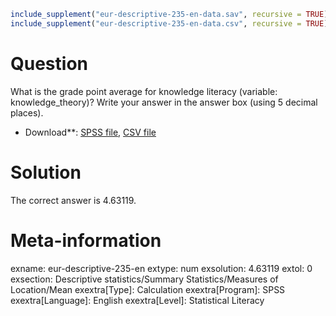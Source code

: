 ```r
include_supplement("eur-descriptive-235-en-data.sav", recursive = TRUE)
include_supplement("eur-descriptive-235-en-data.csv", recursive = TRUE)
```

Question
========
What is the grade point average for knowledge literacy (variable: knowledge_theory)? Write your answer in the answer box (using 5 decimal places).

* Download**: [SPSS file](eur-descriptive-235-en-data.sav), [CSV file](eur-descriptive-235-en-data.csv)


Solution
========
The correct answer is 4.63119.

Meta-information
================
exname: eur-descriptive-235-en
extype: num
exsolution: 4.63119
extol: 0
exsection: Descriptive statistics/Summary Statistics/Measures of Location/Mean
exextra[Type]: Calculation
exextra[Program]: SPSS
exextra[Language]: English
exextra[Level]: Statistical Literacy

